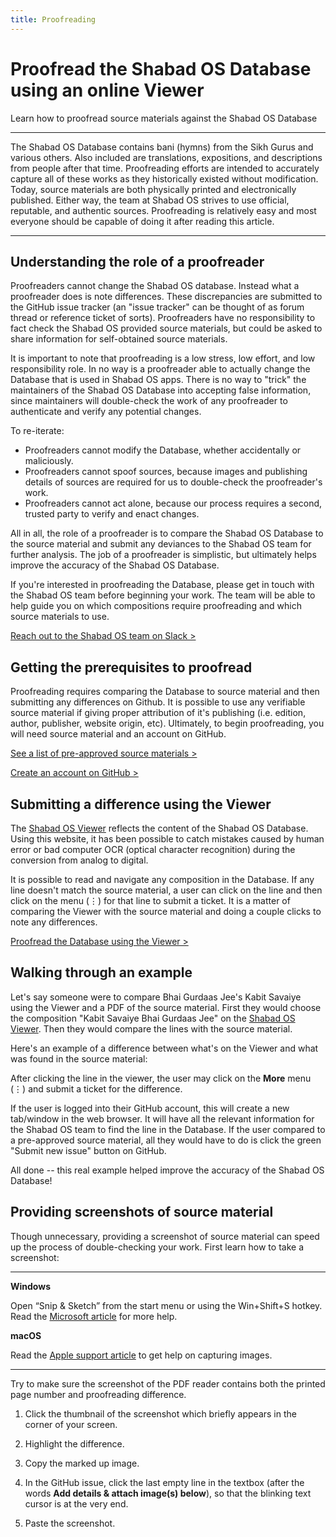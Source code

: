 ```yaml
---
title: Proofreading
---
```



# Proofread the Shabad OS Database using an online Viewer

Learn how to proofread source materials against the Shabad OS Database

---

The Shabad OS Database contains bani (hymns) from the Sikh Gurus and various others. Also included are translations, expositions, and descriptions from people after that time. Proofreading efforts are intended to accurately capture all of these works as they historically existed without modification. Today, source materials are both physically printed and electronically published. Either way, the team at Shabad OS strives to use official, reputable, and authentic sources. Proofreading is relatively easy and most everyone should be capable of doing it after reading this article.

---

## Understanding the role of a proofreader

Proofreaders cannot change the Shabad OS database. Instead what a proofreader does is note differences. These discrepancies are submitted to the GitHub issue tracker (an "issue tracker" can be thought of as forum thread or reference ticket of sorts). Proofreaders have no responsibility to fact check the Shabad OS provided source materials, but could be asked to share information for self-obtained source materials.

It is important to note that proofreading is a low stress, low effort, and low responsibility role. In no way is a proofreader able to actually change the Database that is used in Shabad OS apps. There is no way to "trick" the maintainers of the Shabad OS Database into accepting false information, since maintainers will double-check the work of any proofreader to authenticate and verify any potential changes.

To re-iterate:

- Proofreaders cannot modify the Database, whether accidentally or maliciously.
- Proofreaders cannot spoof sources, because images and publishing details of sources are required for us to double-check the proofreader's work.
- Proofreaders cannot act alone, because our process requires a second, trusted party to verify and enact changes.

All in all, the role of a proofreader is to compare the Shabad OS Database to the source material and submit any deviances to the Shabad OS team for further analysis. The job of a proofreader is simplistic, but ultimately helps improve the accuracy of the Shabad OS Database.

If you're interested in proofreading the Database, please get in touch with the Shabad OS team before beginning your work. The team will be able to help guide you on which compositions require proofreading and which source materials to use.

[Reach out to the Shabad OS team on Slack >](https://chat.shabados.com)

## Getting the prerequisites to proofread

Proofreading requires comparing the Database to source material and then submitting any differences on Github. It is possible to use any verifiable source material if giving proper attribution of it's publishing (i.e. edition, author, publisher, website origin, etc). Ultimately, to begin proofreading, you will need source material and an account on GitHub.

[See a list of pre-approved source materials >](/docs/database/sources)

[Create an account on GitHub >](https://github.com/join)

## Submitting a difference using the Viewer

The [Shabad OS Viewer](https://viewer.shabados.com/) reflects the content of the Shabad OS Database. Using this website, it has been possible to catch mistakes caused by human error or bad computer OCR (optical character recognition) during the conversion from analog to digital.

It is possible to read and navigate any composition in the Database. If any line doesn't match the source material, a user can click on the line and then click on the menu (⋮) for that line to submit a ticket. It is a matter of comparing the Viewer with the source material and doing a couple clicks to note any differences.

[Proofread the Database using the Viewer >](https://viewer.shabados.com/)

## Walking through an example

Let's say someone were to compare Bhai Gurdaas Jee's Kabit Savaiye using the Viewer and a PDF of the source material. First they would choose the composition "Kabit Savaiye Bhai Gurdaas Jee" on the [Shabad OS Viewer](https://viewer.shabados.com/). Then they would compare the lines with the source material.

Here's an example of a difference between what's on the Viewer and what was found in the source material:

<Media
  src='/media/proofreading-difference-example-browser.png'
  alt='Image example of line not matching in browser'
  link
/>

<Media
  src='/media/proofreading-difference-example-pdf.png'
  alt='Example of line not matching in PDF reader'
  link
/>

After clicking the line in the viewer, the user may click on the **More** menu (⋮) and submit a ticket for the difference.

<Media
  src='/media/proofreading-difference-submit-proofreading-ticket.png'
  alt='Example of submitting a proofreading ticket'
  link
/>

If the user is logged into their GitHub account, this will create a new tab/window in the web browser. It will have all the relevant information for the Shabad OS team to find the line in the Database. If the user compared to a pre-approved source material, all they would have to do is click the green "Submit new issue" button on GitHub.

All done -- this real example helped improve the accuracy of the Shabad OS Database!

## Providing screenshots of source material

Though unnecessary, providing a screenshot of source material can speed up the process of double-checking your work. First learn how to take a screenshot:

---

**Windows**

Open “Snip & Sketch” from the start menu or using the Win+Shift+S hotkey. Read the [Microsoft article](https://support.microsoft.com/en-us/help/4488540) for more help.

**macOS**

Read the [Apple support article](https://support.apple.com/en-us/HT201361) to get help on capturing images.

---

Try to make sure the screenshot of the PDF reader contains both the printed page number and proofreading difference.

1. Click the thumbnail of the screenshot which briefly appears in the corner of your screen.
2. Highlight the difference.
3. Copy the marked up image.

   <Media
     src='/media/proofreading-example-copy-snip-and-sketch.png'
     alt='Image of copy button in snip & sketch for windows 10'
   />

4. In the GitHub issue, click the last empty line in the textbox (after the words ​**Add details & attach image(s) below**), so that the blinking text cursor is at the very end.

   <Media
     src='/media/proofreading-example-insert-cursor-gh-issue.png'
     alt='Image of github issue template'
   />

5. Paste the screenshot.

   <Media
     src='/media/proofreading-example-paste-image-gh-issue.png'
     alt='Image of pasting into github issue'
   />
